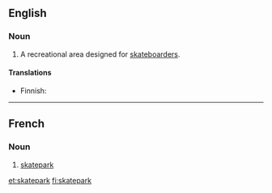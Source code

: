 ==English==
{{wikipedia}}

===Noun===
{{en-noun}}

# A recreational area designed for [[skateboarder]]s.

====Translations====
{{trans-top|recreational area}}
* Finnish: {{t|fi|skeittipuisto}}
{{trans-mid}}
{{trans-bottom}}

----

==French==
{{wikipedia|lang=fr}}
===Noun===
{{fr-noun|m}}

# [[#English|skatepark]]

[[et:skatepark]]
[[fi:skatepark]]